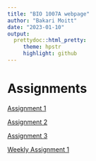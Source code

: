 ```yaml
---
title: "BIO 1007A webpage"
author: "Bakari Moitt"
date: "2023-01-10"
output: 
  prettydoc::html_pretty:
     theme: hpstr
     highlight: github
---
```


# Assignments

[Assignment 1](Assignment-1.html) 

[Assignment 2](Assignment-2.html)   

[Assignment 3](Assignment-3.html) 

[Weekly Assignment 1](Weekly-Assignment-1.html)  





